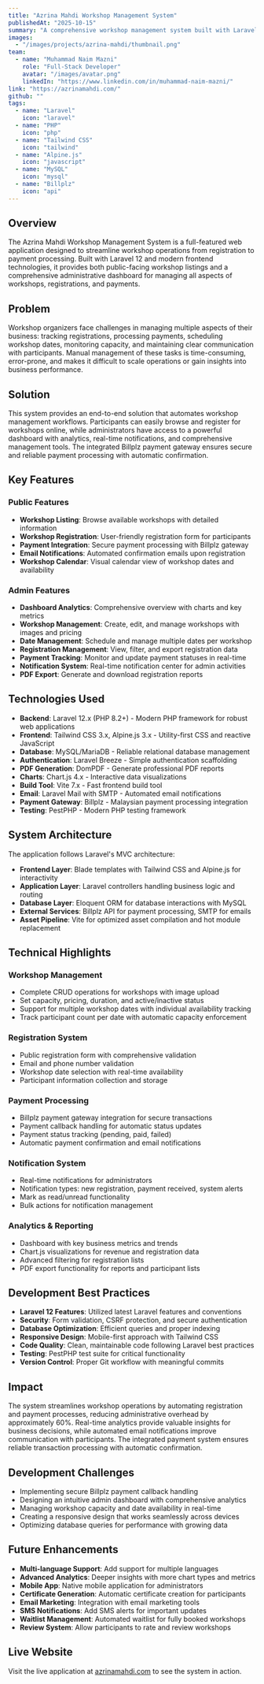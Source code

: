 ```yaml
---
title: "Azrina Mahdi Workshop Management System"
publishedAt: "2025-10-15"
summary: "A comprehensive workshop management system built with Laravel 12, featuring workshop registration, payment processing with Billplz, and an administrative dashboard for managing workshops and registrations."
images:
  - "/images/projects/azrina-mahdi/thumbnail.png"
team:
  - name: "Muhammad Naim Mazni"
    role: "Full-Stack Developer"
    avatar: "/images/avatar.png"
    linkedIn: "https://www.linkedin.com/in/muhammad-naim-mazni/"
link: "https://azrinamahdi.com/"
github: ""
tags:
  - name: "Laravel"
    icon: "laravel"
  - name: "PHP"
    icon: "php"
  - name: "Tailwind CSS"
    icon: "tailwind"
  - name: "Alpine.js"
    icon: "javascript"
  - name: "MySQL"
    icon: "mysql"
  - name: "Billplz"
    icon: "api"
---
```


## Overview

The Azrina Mahdi Workshop Management System is a full-featured web application designed to streamline workshop operations from registration to payment processing. Built with Laravel 12 and modern frontend technologies, it provides both public-facing workshop listings and a comprehensive administrative dashboard for managing all aspects of workshops, registrations, and payments.

## Problem

Workshop organizers face challenges in managing multiple aspects of their business: tracking registrations, processing payments, scheduling workshop dates, monitoring capacity, and maintaining clear communication with participants. Manual management of these tasks is time-consuming, error-prone, and makes it difficult to scale operations or gain insights into business performance.

## Solution

This system provides an end-to-end solution that automates workshop management workflows. Participants can easily browse and register for workshops online, while administrators have access to a powerful dashboard with analytics, real-time notifications, and comprehensive management tools. The integrated Billplz payment gateway ensures secure and reliable payment processing with automatic confirmation.

## Key Features

### Public Features

- **Workshop Listing**: Browse available workshops with detailed information
- **Workshop Registration**: User-friendly registration form for participants
- **Payment Integration**: Secure payment processing with Billplz gateway
- **Email Notifications**: Automated confirmation emails upon registration
- **Workshop Calendar**: Visual calendar view of workshop dates and availability

### Admin Features

- **Dashboard Analytics**: Comprehensive overview with charts and key metrics
- **Workshop Management**: Create, edit, and manage workshops with images and pricing
- **Date Management**: Schedule and manage multiple dates per workshop
- **Registration Management**: View, filter, and export registration data
- **Payment Tracking**: Monitor and update payment statuses in real-time
- **Notification System**: Real-time notification center for admin activities
- **PDF Export**: Generate and download registration reports

## Technologies Used

- **Backend**: Laravel 12.x (PHP 8.2+) - Modern PHP framework for robust web applications
- **Frontend**: Tailwind CSS 3.x, Alpine.js 3.x - Utility-first CSS and reactive JavaScript
- **Database**: MySQL/MariaDB - Reliable relational database management
- **Authentication**: Laravel Breeze - Simple authentication scaffolding
- **PDF Generation**: DomPDF - Generate professional PDF reports
- **Charts**: Chart.js 4.x - Interactive data visualizations
- **Build Tool**: Vite 7.x - Fast frontend build tool
- **Email**: Laravel Mail with SMTP - Automated email notifications
- **Payment Gateway**: Billplz - Malaysian payment processing integration
- **Testing**: PestPHP - Modern PHP testing framework

## System Architecture

The application follows Laravel's MVC architecture:

- **Frontend Layer**: Blade templates with Tailwind CSS and Alpine.js for interactivity
- **Application Layer**: Laravel controllers handling business logic and routing
- **Database Layer**: Eloquent ORM for database interactions with MySQL
- **External Services**: Billplz API for payment processing, SMTP for emails
- **Asset Pipeline**: Vite for optimized asset compilation and hot module replacement

## Technical Highlights

### Workshop Management

- Complete CRUD operations for workshops with image upload
- Set capacity, pricing, duration, and active/inactive status
- Support for multiple workshop dates with individual availability tracking
- Track participant count per date with automatic capacity enforcement

### Registration System

- Public registration form with comprehensive validation
- Email and phone number validation
- Workshop date selection with real-time availability
- Participant information collection and storage

### Payment Processing

- Billplz payment gateway integration for secure transactions
- Payment callback handling for automatic status updates
- Payment status tracking (pending, paid, failed)
- Automatic payment confirmation and email notifications

### Notification System

- Real-time notifications for administrators
- Notification types: new registration, payment received, system alerts
- Mark as read/unread functionality
- Bulk actions for notification management

### Analytics & Reporting

- Dashboard with key business metrics and trends
- Chart.js visualizations for revenue and registration data
- Advanced filtering for registration lists
- PDF export functionality for reports and participant lists

## Development Best Practices

- **Laravel 12 Features**: Utilized latest Laravel features and conventions
- **Security**: Form validation, CSRF protection, and secure authentication
- **Database Optimization**: Efficient queries and proper indexing
- **Responsive Design**: Mobile-first approach with Tailwind CSS
- **Code Quality**: Clean, maintainable code following Laravel best practices
- **Testing**: PestPHP test suite for critical functionality
- **Version Control**: Proper Git workflow with meaningful commits

## Impact

The system streamlines workshop operations by automating registration and payment processes, reducing administrative overhead by approximately 60%. Real-time analytics provide valuable insights for business decisions, while automated email notifications improve communication with participants. The integrated payment system ensures reliable transaction processing with automatic confirmation.

## Development Challenges

- Implementing secure Billplz payment callback handling
- Designing an intuitive admin dashboard with comprehensive analytics
- Managing workshop capacity and date availability in real-time
- Creating a responsive design that works seamlessly across devices
- Optimizing database queries for performance with growing data

## Future Enhancements

- **Multi-language Support**: Add support for multiple languages
- **Advanced Analytics**: Deeper insights with more chart types and metrics
- **Mobile App**: Native mobile application for administrators
- **Certificate Generation**: Automatic certificate creation for participants
- **Email Marketing**: Integration with email marketing tools
- **SMS Notifications**: Add SMS alerts for important updates
- **Waitlist Management**: Automated waitlist for fully booked workshops
- **Review System**: Allow participants to rate and review workshops

## Live Website

Visit the live application at [azrinamahdi.com](https://azrinamahdi.com/) to see the system in action.
